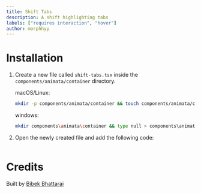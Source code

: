 ```yaml
---
title: Shift Tabs
description: A shift highlighting tabs
labels: ["requires interaction", "hover"]
author: morphhyy
---
```


<ComponentPreview name="container-shift-tabs--docs" />

# Installation

1. Create a new file called `shift-tabs.tsx` inside the `components/animata/container` directory.

   macOS/Linux:
   ```bash
   mkdir -p components/animata/container && touch components/animata/container/shift-tabs.tsx
   ```

   windows:
   ```bash
   mkdir components\animata\container && type null > components\animata\container\shift-tabs.tsx
   ```

2. Open the newly created file and add the following code:

```jsx file=<rootDir>/animata/container/shift-tabs.tsx

```

# Credits

   Built by [Bibek Bhattarai](https://github.com/morphhyy)
